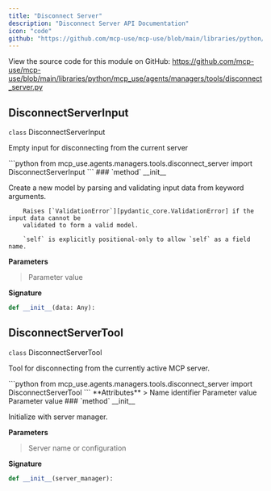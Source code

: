 ```yaml
---
title: "Disconnect Server"
description: "Disconnect Server API Documentation"
icon: "code"
github: "https://github.com/mcp-use/mcp-use/blob/main/libraries/python/mcp_use/agents/managers/tools/disconnect_server.py"
---
```



<Callout type="info" title="Source Code">
View the source code for this module on GitHub: <a href='https://github.com/mcp-use/mcp-use/blob/main/libraries/python/mcp_use/agents/managers/tools/disconnect_server.py' target='_blank' rel='noopener noreferrer'>https://github.com/mcp-use/mcp-use/blob/main/libraries/python/mcp_use/agents/managers/tools/disconnect_server.py</a>
</Callout>

## DisconnectServerInput

<div>
<RandomGradientBackground className="rounded-lg p-4 w-full h-full rounded-full">
<div className="text-black">
<div className="text-black font-bold text-xl mb-2 mt-8"><code className="!text-black">class</code> DisconnectServerInput</div>

Empty input for disconnecting from the current server

</div>
</RandomGradientBackground>
```python
from mcp_use.agents.managers.tools.disconnect_server import DisconnectServerInput
```

<Card type="info">
### `method` __init__

Create a new model by parsing and validating input data from keyword arguments.

        Raises [`ValidationError`][pydantic_core.ValidationError] if the input data cannot be
        validated to form a valid model.

        `self` is explicitly positional-only to allow `self` as a field name.

**Parameters**
><ParamField body="data" type="Any" required="True" >   Parameter value </ParamField>

**Signature**
```python wrap
def __init__(data: Any):
```

</Card>
</div>

## DisconnectServerTool

<div>
<RandomGradientBackground className="rounded-lg p-4 w-full h-full rounded-full">
<div className="text-black">
<div className="text-black font-bold text-xl mb-2 mt-8"><code className="!text-black">class</code> DisconnectServerTool</div>

Tool for disconnecting from the currently active MCP server.

</div>
</RandomGradientBackground>
```python
from mcp_use.agents.managers.tools.disconnect_server import DisconnectServerTool
```

<Card type="info">
**Attributes**
>
<ParamField body="name" type="ClassVar" required="True" >   Name identifier </ParamField>
<ParamField body="description" type="ClassVar" required="True" >   Parameter value </ParamField>
<ParamField body="args_schema" type="ClassVar" required="True" >   Parameter value </ParamField>

</Card>

<Card type="info">
### `method` __init__

Initialize with server manager.

**Parameters**
><ParamField body="server_manager" required="True" >   Server name or configuration </ParamField>

**Signature**
```python wrap
def __init__(server_manager):
```

</Card>
</div>
